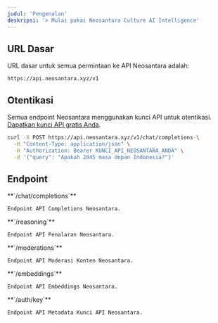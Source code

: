 ```yaml
---
judul: 'Pengenalan'
deskripsi: '> Mulai pakai Neosantara Culture AI Intelligence'
---
```


## URL Dasar

URL dasar untuk semua permintaan ke API Neosantara adalah:

```plaintext with prefix /v1
https://api.neosantara.xyz/v1
```

## Otentikasi

Semua endpoint Neosantara menggunakan kunci API untuk otentikasi.
[Dapatkan kunci API gratis Anda](https://app.neosantara.xyz/api-keys).

```bash icon="terminal"
curl -X POST https://api.neosantara.xyz/v1/chat/completions \
  -H "Content-Type: application/json" \
  -H "Authorization: Bearer KUNCI_API_NEOSANTARA_ANDA" \
  -d '{"query": "Apakah 2045 masa depan Indonesia?"}'
```

## Endpoint

<CardGroup cols={6}>
  <Card icon="magnifying-glass" horizontal href="/id/api-reference/chat/create-chat-completion">
    **`/chat/completions`**

    Endpoint API Completions Neosantara.
  </Card>
  
  <Card icon="lightbulb" horizontal href="/id/api-reference/reasoning/enhanced-reasoning-completion">
    **`/reasoning`**

    Endpoint API Penalaran Neosantara.
  </Card>

  <Card icon="shield-halved" horizontal href="/id/api-reference/moderations">
    **`/moderations`**

    Endpoint API Moderasi Konten Neosantara.
  </Card>
  
  <Card icon="code" horizontal href="/id/api-reference/embeddings">
    **`/embeddings`**

    Endpoint API Embeddings Neosantara.
  </Card>
  
  <Card icon="key" horizontal href="/id/api-reference/auth/key">
    **`/auth/key`**

    Endpoint API Metadata Kunci API Neosantara.
  </Card>
</CardGroup>